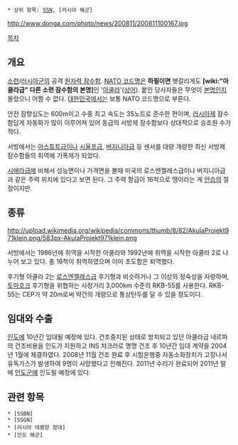  * 상위 항목: [[SSN]], [러시아 해군]

http://www.donga.com/photo/news/200811/200811100167.jpg


[[목차]]
== 개요 ==
{{{#!html
<iframe width="600" height="338" src="http://www.youtube.com/embed/hqfcWJAAOT4" frameborder="0" allowfullscreen></iframe>}}}


[[소련]]/[[러시아군]]의 공격 [[원자력 잠수함]]. [[NATO 코드명]]은 '''하필이면''' 헷갈리게도 '''[wiki:"아쿨라급" 다른 소련 잠수함의 본명]'''인 '[[아쿨라]]'([[상어]]). 붙인 당사자들은 무엇이 [[본명]]인지 몰랐으니 어쩔 수 없다. [[대한민국]]에서는 보통 NATO 코드명으로 부른다. 


안전 잠향심도는 600m이고 수중 최고 속도는 35노트로 준수한 편이며, [[러시아]]제 잠수함답게 자동화가 많이 이루어져 있어 동급의 서방제 잠수함보다 상대적으로 승조원 수가 적다.

서방에서는 [[아스튜트급]]이나 [[시울프급]], [[버지니아급]] 등 센서를 대량 개량한 최신 서방제 잠수함들의 취역에 기폭제가 되었다.

[[시에라급]]에 비해서 성능면이나 가격면을 볼때 미국의 로스엔젤레스급이나 버지니아급과 같은 주력 위치에 있다고 보면 된다. 그 주력 함급이 16척으로 땡이라는 게 [[안습]]의 절정이지만.

== 종류 ==
http://upload.wikimedia.org/wikipedia/commons/thumb/8/82/AkulaProjekt971klein.png/583px-AkulaProjekt971klein.png

서방에서는 1986년에 취역을 시작한 아쿨라와 1992년에 취역을 시작한 아쿨라 2로 나누어 보고 있다. 총 16척이 취역하였으며 이미 초도함은 퇴역했다.

후기형 아쿨라 2는 [[로스엔젤레스급]] 후기형과 비슷하거나 그 이상의 정숙성을 자랑하며, [[토마호크]] 후기형을 위협하는 사정거리 3,000km 수준의 RKB-55를 사용한다. RKB-55는 CEP가 약 20m로써 약간의 개량으로 통상탄두를 달 수 있을 정도이다.

== 임대와 수출 ==
[[인도]]에 10년간 임대될 예정에 있다. 건조중지된 상태로 방치되고 있던 아쿨라급 네르파의 건조비용을 인도가 지원하고 INS 챠크라로 명명 건조 후 10년간 임대 계약을 2004년 1월에 체결하였다. 2008년 11월 건조 완료 후 시험운행중 자동소화장치가 고장나서 유독가스가 발생하여 9명이 사망했다고 전해진다. 2011년 수리가 완료되어 2011년 말에 [[인도군]]에 인도될 예정에 있다.

== 관련 항목 ==
 * [SSBN]
 * [SSGN]
 * [러시아 태평양 함대]
 * [인도 해군]
